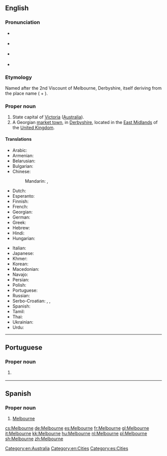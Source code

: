 ==English==
{{wikipedia}}

===Pronunciation===
* {{a|AusE}} {{IPA|/ˈmɛlbn̩/|/ˈmælbn̩/}}
* {{a|UK}} {{IPA|/ˈmɛl.bən/}}
* {{a|US}} {{IPA|/ˈmɛl.bɚn/}}
* {{hyphenation|Mel|bourne|lang=en}}

===Etymology===
Named after the 2nd Viscount of Melbourne, Derbyshire, itself deriving from the {{etyl|ang|-}}  place name {{term|lang=ang|Mileburne}} ({{etyl|ang|-}} {{term|mylen||mill|lang=ang}} + {{term|burne||stream|lang=ang}}).

===Proper noun===
{{en-proper noun}}

# State capital of [[Victoria]] ([[Australia]]).
# A Georgian [[market town]], in [[Derbyshire]], located in the [[East Midlands]] of the [[United Kingdom]].

====Translations====
{{trans-top|city in Australia}}
* Arabic: {{t|ar|ملبورن|m|tr=melbórn, mélborn}}
* Armenian: {{t|hy|Մելբուռն|tr=Melbuṙn}}
* Belarusian: {{t|be|Мельбурн|m|tr=Mél’burn}}
* Bulgarian: {{t|bg|Мелбърн|m|tr=Mélbǎrn}}
* Chinese:
*: Mandarin: {{t|cmn|墨爾本|sc=Hani}},  {{t+|cmn|墨尔本|tr=Mò'ěrběn|sc=Hani}}
* Dutch: {{t+|nl|Melbourne}}
* Esperanto: {{t|eo|Melburno}}
* Finnish: {{t|fi|Melbourne}}
* French: {{t+|fr|Melbourne}}
* Georgian: {{t|ka|მელბურნი|tr=melburni|sc=Geor}}
* German: {{t|de|Melbourne|n}}
* Greek: {{t|el|Μελβούρνη|f|tr=Melvoúrni}}
* Hebrew: {{t|he|מלבורן}}
* Hindi: {{t|hi|मेलबॉर्न|tr=melborn}}
* Hungarian: {{t+|hu|Melbourne}}
{{trans-mid}}
* Italian: {{t+|it|Melbourne|m}}
* Japanese: {{t|ja|メルボルン|tr=Meruborun}}
* Khmer: {{t|km|ម៉ែលប៊ន|tr=maelbun|sc=Khmr}}
* Korean: {{t+|ko|멜버른|tr=Melbeoreun|sc=Hang}}
* Macedonian: {{t|mk|Мелбурн|m|tr=Mélburn}}
* Navajo: {{t|nv|Meelbonii}}
* Persian: {{t|fa|ملبورن}}
* Polish: {{t+|pl|Melbourne|n}}
* Portuguese: {{t|pt|Melbourne|f}}
* Russian: {{t+|ru|Мельбурн|m|tr=Mél’burn}}
* Serbo-Croatian: {{t|sh|Мелбурн|m|sc=Cyrl}},  {{t|sh|Melburn|m}},  {{t|sh|Melbourne}}
* Spanish: {{t+|es|Melbourne|m}}
* Tamil: {{t|ta|மெல்பேர்ண்}}
* Thai: {{t|th|เมลเบิร์น|tr=mayn-bern}}
* Ukrainian: {{t|uk|Мельбурн|m|tr=Mél’burn}}
* Urdu: {{t|ur|ملبورن}}
{{trans-bottom}}

[[Category:en:Australia]]
[[Category:en:Cities]]

----

==Portuguese==

===Proper noun===
{{pt-proper noun|f}}

# {{l/en|Melbourne}} {{gloss|city in Australia}}

----

==Spanish==
{{wikipedia|lang=es}}

===Proper noun===
{{es-proper noun|m}}

# [[#English|Melbourne]]

[[Category:es:Cities]]

[[cs:Melbourne]]
[[de:Melbourne]]
[[es:Melbourne]]
[[fr:Melbourne]]
[[gl:Melbourne]]
[[it:Melbourne]]
[[kk:Melbourne]]
[[hu:Melbourne]]
[[nl:Melbourne]]
[[pl:Melbourne]]
[[sh:Melbourne]]
[[zh:Melbourne]]